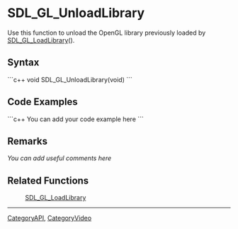 
= SDL_GL_UnloadLibrary =
Use this function to unload the OpenGL library previously loaded by [[SDL_GL_LoadLibrary]]().


== Syntax ==
```c++
void SDL_GL_UnloadLibrary(void)
```

== Code Examples ==
```c++
You can add your code example here
```

== Remarks ==
''You can add useful comments here''

== Related Functions ==
:[[SDL_GL_LoadLibrary]]

----
[[CategoryAPI]], [[CategoryVideo]]
